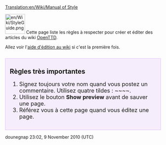 [[Translation:en/Wiki/Manual of Style]]
{{fr/Traduction|en/Wiki/Manual of Style|10}}

[[File:en/Wiki/StyleGuide.png|left|64px]]
{{en/TOCright}}
Cette page liste les règles à respecter pour créer et éditer des articles du wiki [[fr/Manual/Main Page|OpenTTD]].

Allez voir l'[[en/Aide d édition|aide d'édition au wiki]] si c'est la première fois.
<div style="margin: 2em 0em 0em 0em; padding: 0em 1em 1em 1em; border: 1px solid #E1BBFF; background-color: #F5EDFC;">
==Règles très importantes==
<div style="font-size:large">
#Signez toujours votre nom quand vous postez un commentaire. Utilisez quatre tildes : <nowiki>~~~~</nowiki>.
#Utilisez le bouton '''Show preview''' avant de sauver une page.
#Référez vous à cette page quand vous éditez une page.
</div></div>


dounegnap 23:02, 9 November 2010 (UTC)